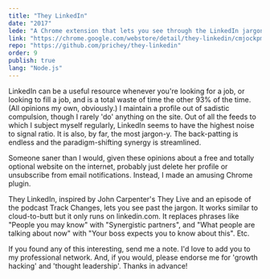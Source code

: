 ```yaml
---
title: "They LinkedIn"
date: "2017"
lede: "A Chrome extension that lets you see through the LinkedIn jargon."
link: "https://chrome.google.com/webstore/detail/they-linkedin/cmjockpmecfhkaeadcgneakffkioombe"
repo: "https://github.com/prichey/they-linkedin"
order: 9
publish: true
lang: "Node.js"
---
```




LinkedIn can be a useful resource whenever you're looking for a job, or looking to fill a job, and is a total waste of time the other 93% of the time. (All opinions my own, obviously.) I maintain <XA href="https://www.linkedin.com/in/preston-richey-40b35950/">a profile</XA> out of sadistic compulsion, though I rarely 'do' anything on the site. Out of all the feeds to which I subject myself regularly, LinkedIn seems to have the highest noise to signal ratio. It is also, by far, the most jargon-y. The back-patting is endless and the paradigm-shifting synergy is streamlined.

Someone saner than I would, given these opinions about a free and totally optional website on the internet, probably just delete her profile or unsubscribe from email notifications. Instead, I made an amusing Chrome plugin.

<a /><XA href="https://chrome.google.com/webstore/detail/they-linkedin/cmjockpmecfhkaeadcgneakffkioombe">They LinkedIn</XA>, inspired by John Carpenter's <XA href="https://www.youtube.com/watch?v=JI8AMRbqY6w&t=68s">They Live</XA> and an episode of the podcast <XA href="https://trackchanges.postlight.com/paul-and-rich-try-to-talk-about-something-else-but-end-up-complaining-about-linkedin-again-c20526cfdb74">Track Changes</XA>, lets you see past the jargon. It works similar to <XA href="https://github.com/panicsteve/cloud-to-butt">cloud-to-butt</XA> but it only runs on linkedin.com. It replaces phrases like "People you may know" with "Synergistic partners", and "What people are talking about now" with "Your boss expects you to know about this". Etc.

<div class="blog-inset">
  <ZoomImage src={screenshot} zoomSrc={screenshotZoom} alt='Plugin Screenshot' />
</div>

If you found any of this interesting, send me a note. I'd love to add you to my professional network. And, if you would, please endorse me for 'growth hacking' and 'thought leadership'. Thanks in advance!